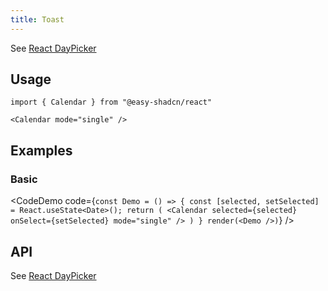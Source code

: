 ```yaml
---
title: Toast
---
```


See [React DayPicker](https://react-day-picker.js.org/)

## Usage

```tsx
import { Calendar } from "@easy-shadcn/react"

<Calendar mode="single" />
```

## Examples

### Basic

<CodeDemo code={`
const Demo = () => {
  const [selected, setSelected] = React.useState<Date>();
  return (
    <Calendar
      selected={selected}
      onSelect={setSelected}
      mode="single"
    />
  )
}
render(<Demo />)
`}
/>

## API

See [React DayPicker](https://react-day-picker.js.org/)

